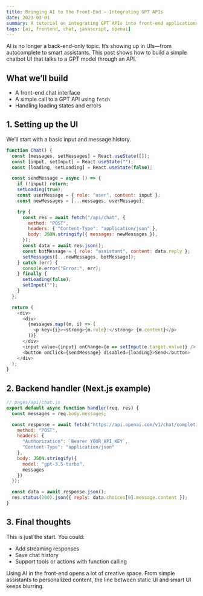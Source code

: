 ```yaml
---
title: Bringing AI to the Front-End – Integrating GPT APIs
date: 2023-03-01
summary: A tutorial on integrating GPT APIs into front-end applications with a simple chatbot example.
tags: [ai, frontend, chat, javascript, openai]
---
```


AI is no longer a back-end-only topic. It’s showing up in UIs—from autocomplete to smart assistants. This post shows how to build a simple chatbot UI that talks to a GPT model through an API.

## What we’ll build

- A front-end chat interface
- A simple call to a GPT API using `fetch`
- Handling loading states and errors

## 1. Setting up the UI

We’ll start with a basic input and message history.

```js
function Chat() {
  const [messages, setMessages] = React.useState([]);
  const [input, setInput] = React.useState("");
  const [loading, setLoading] = React.useState(false);

  const sendMessage = async () => {
    if (!input) return;
    setLoading(true);
    const userMessage = { role: "user", content: input };
    const newMessages = [...messages, userMessage];

    try {
      const res = await fetch("/api/chat", {
        method: "POST",
        headers: { "Content-Type": "application/json" },
        body: JSON.stringify({ messages: newMessages }),
      });
      const data = await res.json();
      const botMessage = { role: "assistant", content: data.reply };
      setMessages([...newMessages, botMessage]);
    } catch (err) {
      console.error("Error:", err);
    } finally {
      setLoading(false);
      setInput("");
    }
  };

  return (
    <div>
      <div>
        {messages.map((m, i) => (
          <p key={i}><strong>{m.role}:</strong> {m.content}</p>
        ))}
      </div>
      <input value={input} onChange={e => setInput(e.target.value)} />
      <button onClick={sendMessage} disabled={loading}>Send</button>
    </div>
  );
}
```

## 2. Backend handler (Next.js example)

```js
// pages/api/chat.js
export default async function handler(req, res) {
  const messages = req.body.messages;

  const response = await fetch("https://api.openai.com/v1/chat/completions", {
    method: "POST",
    headers: {
      "Authorization": `Bearer YOUR_API_KEY`,
      "Content-Type": "application/json"
    },
    body: JSON.stringify({
      model: "gpt-3.5-turbo",
      messages
    })
  });

  const data = await response.json();
  res.status(200).json({ reply: data.choices[0].message.content });
}
```

## 3. Final thoughts

This is just the start. You could:
- Add streaming responses
- Save chat history
- Support tools or actions with function calling

Using AI in the front-end opens a lot of creative space. From simple assistants to personalized content, the line between static UI and smart UI keeps blurring.
